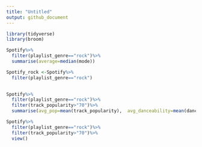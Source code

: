 ```yaml
---
title: "Untitled"
output: github_document
---
```


```r
library(tidyverse)
library(broom)
```


```r
Spotify%>%
  filter(playlist_genre=="rock")%>%
  summarise(average=median(mode))
```

```r
Spotify_rock <-Spotify%>%
  filter(playlist_genre=="rock")
  
```

```r
Spotify%>%
  filter(playlist_genre=="rock")%>%
  filter(track_popularity>"70")%>%
  summarise(avg_pop=mean(track_popularity),  avg_danceability=mean(danceability), avg_energy=mean(energy), common_mode=median(mode), avg_speechiness= mean(speechiness), avg_acoustic= mean(acousticness), avg_instrumental= mean(instrumentalness), avg_liveness= mean(liveness), avg_valence= mean(valence), avg_tempo= mean(tempo), avg_length= mean(duration_ms))
```

```r
Spotify%>%
  filter(playlist_genre=="rock")%>%
  filter(track_popularity>"70")%>%
  view()
```

